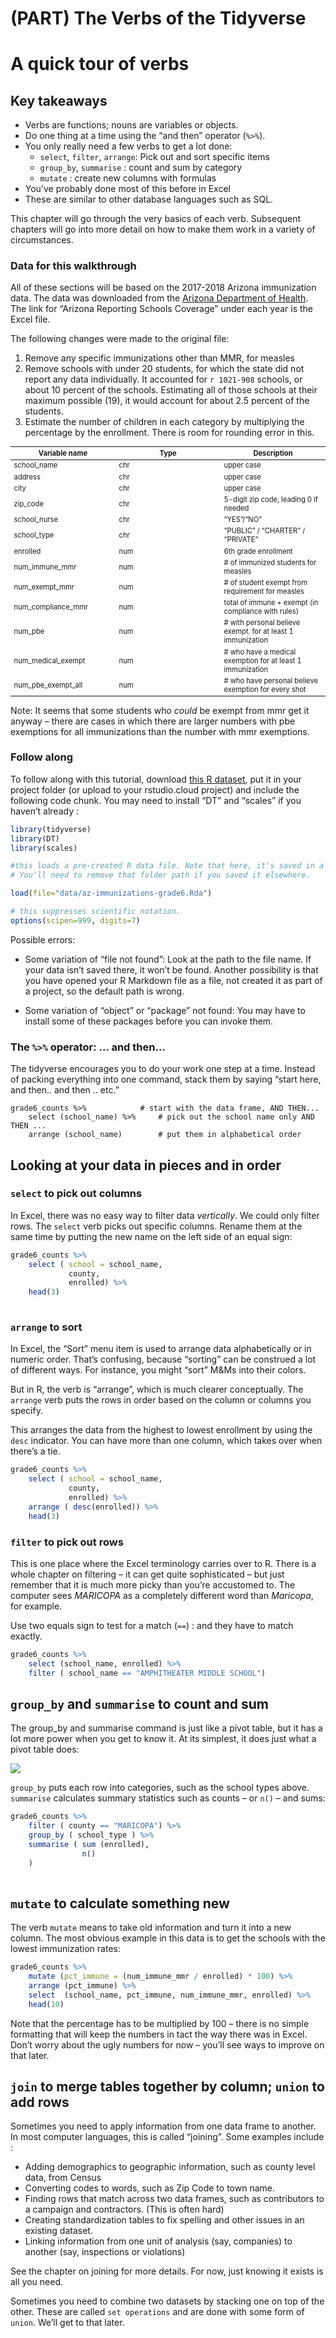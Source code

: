 # (PART) The Verbs of the Tidyverse {-}

<style>
 table {
   font-size: .8em;
 }
</style>

# A quick tour of verbs

## Key takeaways 

* Verbs are functions; nouns are variables or objects.
* Do one thing at a time using the "and then" operator (`%>%`).
* You only really need a few verbs to get a lot done:
    * `select`, `filter`, `arrange`: Pick out and sort specific items
    * `group_by`, `summarise` : count and sum by category
    * `mutate` : create new columns with formulas
* You've probably done most of this before in Excel
* These are similar to other database languages such as SQL. 


This chapter will go through the very basics of each verb. Subsequent chapters will go into more detail on how to make them work in a variety of circumstances. 

### Data for this walkthrough {-}

All of these sections will be based on the 2017-2018 Arizona immunization data. The data was downloaded from the [Arizona Department of Health](https://www.azdhs.gov/preparedness/epidemiology-disease-control/immunization/index.php#reports-immunization-coverage). The link for "Arizona Reporting Schools Coverage" under each year is the Excel file.

The following changes were made to the original file: 

1. Remove any specific immunizations other than MMR, for measles
2. Remove schools with under 20 students, for which the state did not report any data individually. It accounted for `r 1021-908` schools, or about 10 percent of the schools. Estimating all of those schools at their maximum possible (19), it would account for about 2.5 percent of the students. 
3. Estimate the number of children in each category by multiplying the percentage by the enrollment. There is room for rounding error in this. 


Variable name | Type | Description
--- | --- | --- 
school_name | chr | upper case
address | chr | upper case
city | chr | upper case
zip_code | chr | 5-digit zip code, leading 0 if needed
school_nurse | chr | "YES"/"NO"
school_type | chr | "PUBLIC" / "CHARTER" / "PRIVATE"
enrolled | num | 6th grade enrollment
num_immune_mmr | num | # of immunized students for measles
num_exempt_mmr | num | # of student exempt from requirement for measles
num_compliance_mmr | num | total of immune + exempt (in compliance with rules)
num_pbe | num | # with personal believe exempt. for at least 1 immunization
num_medical_exempt | num | # who have a medical exemption for at least 1 immunization
num_pbe_exempt_all | num | # who have personal believe exemption for every shot

Note: It seems that some students who *could* be exempt from mmr get it anyway -- there are cases in which there are larger numbers with pbe exemptions for all immunizations than the number with mmr exemptions.  


### Follow along

To follow along with this tutorial, download [this R dataset](https://github.com/cronkitedata/rstudyguide/blob/master/data/az-immunizations-grade6.Rda?raw=true), put it in your project folder (or upload to your rstudio.cloud project) and include the following code chunk. You may need to install "DT" and "scales" if you haven't already :


```r
library(tidyverse)
library(DT)
library(scales)

#this loads a pre-created R data file. Note that here, it's saved in a subfolder called "data". 
# You'll need to remove that folder path if you saved it elsewhere.

load(file="data/az-immunizations-grade6.Rda")

# this suppresses scientific notation.
options(scipen=999, digits=7)
```

Possible errors: 

* Some variation of "file not found": Look at the path to the file name. If your data isn't saved there, it won't be found. Another possibility is that you have opened your R Markdown file as a file, not created it as part of a project, so the default path is wrong.

* Some variation of "object" or "package" not found: You may have to install some of these packages before you can invoke them. 



### The `%>%` operator: ... and then... {-}

The tidyverse encourages you to do your work one step at a time. Instead of packing everything into one command, stack them by saying "start here, and then.. and then .. etc."  

    grade6_counts %>%            # start with the data frame, AND THEN...
        select (school_name) %>%     # pick out the school name only AND THEN ...
        arrange (school_name)        # put them in alphabetical order

##  Looking at your data in pieces and in order

### `select` to pick out columns

In Excel, there was no easy way to filter data *vertically*. We could only filter rows. The `select` verb picks out specific columns. Rename them at the same time by putting the new name on the left side of an equal sign: 

```r
grade6_counts %>%
    select ( school = school_name,
             county, 
             enrolled) %>%
    head(3)
   
```

### `arrange` to sort 

In Excel, the "Sort" menu item is used to arrange data alphabetically or in numeric order. That's confusing, because "sorting" can be construed a lot of different ways. For instance, you might "sort" M&Ms into their colors. 

But in R, the verb is "arrange", which is much clearer conceptually. The `arrange` verb puts the rows in order based on the column or columns you specify. 

This arranges the data from the highest to lowest enrollment by using the `desc` indicator. You can have more than one column, which takes over when there's a tie.

```r
grade6_counts %>%
    select ( school = school_name,
             county, 
             enrolled) %>%
    arrange ( desc(enrolled)) %>%
    head(3)


```

### `filter` to pick out rows

This is one place where the Excel terminology carries over to R. There is a whole chapter on filtering -- it can get quite sophisticated -- but just remember that it is much more picky than you're accustomed to.  The computer sees *MARICOPA* as a completely different word than *Maricopa*, for example. 

Use two equals sign to test for a match (`==`) : and they have to match exactly.

```r
grade6_counts %>%
    select (school_name, enrolled) %>%
    filter ( school_name == "AMPHITHEATER MIDDLE SCHOOL")

```

## `group_by` and `summarise` to count and sum

The group_by and summarise command is just like a pivot table, but it has a lot more power when you get to know it.  At its simplest, it does just what a pivot table does: 

![](images/30-pivot-to-summary.png)

`group_by` puts each row into categories, such as the school types above. `summarise` calculates summary statistics such as counts -- or `n()` -- and sums: 

```r

grade6_counts %>%
    filter ( county == "MARICOPA") %>%
    group_by ( school_type ) %>%
    summarise ( sum (enrolled),
                n()
    ) 
     
```

## `mutate` to calculate something new

The verb `mutate` means to take old information and turn it into a new column. The most obvious example in this data is to get the schools with the lowest immunization rates:

```r

grade6_counts %>%
    mutate (pct_immune = (num_immune_mmr / enrolled) * 100) %>%
    arrange (pct_immune) %>%
    select  (school_name, pct_immune, num_immune_mmr, enrolled) %>%
    head(10)

```

Note that the percentage has to be multiplied by 100 -- there is no simple formatting that will keep the numbers in tact the way there was in Excel. Don't worry about the ugly numbers for now -- you'll see ways to improve on that later.

## `join` to merge tables together by column; `union` to add rows

Sometimes you need to apply information from one data frame to another. In most computer languages, this is called "joining". Some examples include :

* Adding demographics to geographic information, such as county level data, from Census
* Converting codes to words, such as Zip Code to town name.
* Finding rows that match across two data frames, such as contributors to a campaign and contractors. (This is often hard)
* Creating standardization tables to fix spelling and other issues in an existing dataset.
* Linking information from one unit of analysis (say, companies) to another (say, inspections or violations)

See the chapter on joining for more details. For now, just knowing it exists is all you need.


Sometimes you need to combine two datasets by stacking one on top of the other. These are called `set operations` and are done with some form of `union`. We'll get to that later.
